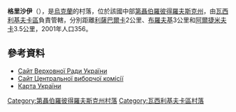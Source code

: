 {{coord|48|16|18|N|36|9|22|E|scale:30000_region:UA|display=title}}

'''格里沙伊'''（{{lang-uk|Гришаї}}），是[[烏克蘭|烏克蘭]]的村落，位於該國中部[[第聶伯羅彼得羅夫斯克州|第聶伯羅彼得羅夫斯克州]]，由[[瓦西利基夫卡區|瓦西利基夫卡區]]負責管轄，分別距離[[利薩巴爾卡|利薩巴爾卡]]2公里、[[布羅夫基|布羅夫基]]3公里和[[阿爾捷米夫卡_(瓦西利基夫卡區)|阿爾捷米夫卡]]3.5公里，2001年人口356。

==參考資料==
* [https://web.archive.org/web/20071223190549/http://portal.rada.gov.ua/ Сайт Верховної Ради України]
* [http://www.cvk.gov.ua Сайт Центральної виборчої комісії] {{Wayback|url=http://www.cvk.gov.ua/ |date=20101203204641 }}
* [http://maps.vlasenko.net/ Карта України] {{Wayback|url=http://maps.vlasenko.net/ |date=20160215103730 }}

{{DEFAULTSORT:Гришаї}}
[[Category:第聶伯羅彼得羅夫斯克州村落|Category:第聶伯羅彼得羅夫斯克州村落]]
[[Category:瓦西利基夫卡區村落|Category:瓦西利基夫卡區村落]]


{{Dnipropetrovsk-geo-stub}}